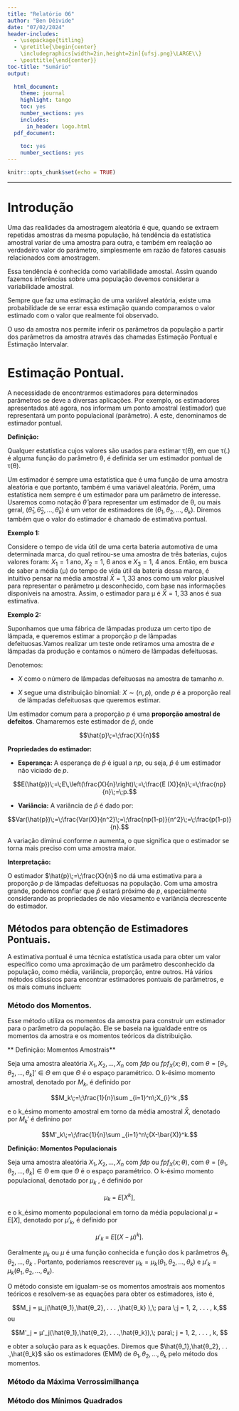 ```yaml
---
title: "Relatório 06"
author: "Ben Dêivide"
date: "07/02/2024"
header-includes:
  - \usepackage{titling}
  - \pretitle{\begin{center}
    \includegraphics[width=2in,height=2in]{ufsj.png}\LARGE\\}
  - \posttitle{\end{center}}
toc-title: "Sumário"
output:
  
  html_document:
    theme: journal
    highlight: tango
    toc: yes
    number_sections: yes
    includes:
      in_header: logo.html
  pdf_document:
    
    toc: yes
    number_sections: yes
---
```


```r
knitr::opts_chunk$set(echo = TRUE)
```
--- 

# Introdução
Uma das realidades da amostragem aleatória é que, quando se extraem repetidas amostras da mesma população, há tendência da estatística amostral variar de uma amostra para outra, e também em realação ao verdadeiro valor do parâmetro, simplesmente em razão de fatores casuais relacionados com amostragem.

Essa tendência é conhecida como variabilidade amostal. Assim quando fazemos inferências sobre uma população devemos considerar a variabilidade amostral.

Sempre que faz uma estimação de uma variável aleatória, existe uma probabilidade de se errar essa estimação quando comparamos o valor estimado com o valor que realmente foi observado.

O uso da amostra nos permite inferir os parâmetros da população a partir dos parâmetros da amostra através das chamadas Estimação Pontual e Estimação Intervalar.

# Estimação Pontual.
A necessidade de encontrarmos estimadores para determinados parâmetros se deve a diversas aplicações. Por exemplo, os estimadores apresentados até agora, nos informam um ponto amostral (estimador) que representará um ponto populacional (parâmetro). A este, denominamos de estimador
pontual.

**Definição:**

Qualquer estatística cujos valores são usados para estimar τ(θ), em que τ(.) é alguma função
do parâmetro θ, é definida ser um estimador pontual de τ(θ).

Um estimador é sempre uma estatística que é uma função de uma amostra aleatória e que portanto, também é uma variável aleatória. Porém, uma estatística nem sempre é um estimador para
um parâmetro de interesse. Usaremos como notação $\hat{θ}$ para representar um estimador de θ, ou mais
geral, $(\hat{θ}_1,\hat{θ}_2, . . . ,\hat{θ}_k)$ é um vetor de estimadores de $(θ_1, θ_2, . . . , θ_k)$. Diremos também que o valor do estimador é chamado de estimativa pontual.



**Exemplo 1:**

Considere o tempo de vida útil de uma certa bateria automotiva de uma determinada marca, do
qual retirou-se uma amostra de três baterias, cujos valores foram: $X_1 = 1$ ano, $X_2 = 1$, 6 anos e
$X_3 = 1$, 4 anos. Então, em busca de saber a média (µ) do tempo de vida útil da bateria dessa marca,
é intuitivo pensar na média amostral $\bar{X} = 1, 33$ anos como um valor plausível para representar o
parâmetro µ desconhecido, com base nas informações disponíveis na amostra. Assim, o estimador
para µ é $\bar{X} = 1, 33$ anos é sua estimativa.

**Exemplo 2:**

Suponhamos que uma fábrica de lâmpadas produza um certo tipo de lâmpada, e queremos estimar a proporção $p$ de lâmpadas defeituosas.Vamos realizar um teste onde retiramos uma amostra de $e$ lâmpadas da produção e contamos o número de lâmpadas defeituosas.

Denotemos:

* $X$ como o número de lâmpadas defeituosas na amostra de tamanho $n$.

* $X$ segue uma distribuição binomial: $X\sim (n,p)$, onde $p$ é a proporção real de lâmpadas defeituosas que queremos estimar.

Um estimador comum para a proporção $p$ é uma **proporção amostral de defeitos**. Chamaremos este estimador de $\hat{p}$, onde

$$\hat{p}\;=\;\frac{X}{n}$$

**Propriedades do estimador:**

* **Esperança:** A esperança de $\hat{p}$ é igual a $np$, ou seja, $\hat{p}$ é um estimador não viciado de $p$.

$$E(\hat{p})\;=\;E\,\left(\frac{X}{n}\right)\;=\;\frac{E (X)}{n}\;=\;\frac{np}{n}\;=\;p.$$


* **Variância:** A variância de $\hat{p}$ é dado por:

$$Var(\hat{p})\;=\;\frac{Var(X)}{n^2}\;=\;\frac{np(1-p)}{n^2}\;=\;\frac{p(1-p)}{n}.$$

A variação diminui conforme $n$ aumenta, o que significa que o estimador se torna mais preciso com uma amostra maior.

**Interpretação:**

O estimador $\hat{p}\;=\;\frac{X}{n}$ no dá uma estimativa para a proporção $p$ de lâmpadas defeituosas na população. Com uma amostra grande, podemos confiar que $\hat{p}$ estará próximo de $p$, especialmente considerando as propriedades de não viesamento e variância decrescente do estimador.


## Métodos para obtenção de Estimadores Pontuais.

A estimativa pontual é uma técnica estatística usada para obter um valor específico como uma aproximação de um parâmetro desconhecido da população, como média, variância, proporção, entre outros. Há vários métodos clássicos para encontrar estimadores pontuais de parâmetros, e os mais comuns incluem:

### Método dos Momentos.

Esse método utiliza os momentos da amostra para construir um estimador para o parâmetro da população. Ele se baseia na igualdade entre os momentos da amostra e os momentos teóricos da distribuição.

** Definição: Momentos Amostrais**

Seja uma amostra aleatória $X_1, X_2, . . . , X_n$ com $fdp$ ou $fp f_X(x; θ)$, com $θ = [θ_1, θ_2, . . . , θ_k]'∈ Θ$ em que $Θ$ é o espaço paramétrico. O k-ésimo momento amostral, denotado por $M_k$, é definido por

$$M_k\;=\;\frac{1}{n}\sum _{i=1}^n\;X_{i}^k ,$$

e o k_ésimo momento amostral em torno da média amostral $\bar{X}$, denotado por $M_{k}'$ é definino por

$$M'_k\;=\;\frac{1}{n}\sum _{i=1}^n\;(X-\bar{X)}^k.$$

**Definição: Momentos Populacionais**

Seja uma amostra aleatória $X_1, X_2, . . . , X_n$ com $fdp$ ou $fp f_X (x; θ)$, com $θ = [θ_1, θ_2, . . . , θ_k] ∈ Θ$ em que $Θ$ é o espaço paramétrico. O k-ésimo momento populacional, denotado por $µ_k$ , é
definido por

$$\mu_k\;=\;E[X^k],$$

e o k_ésimo momento populacional em torno da média populacional $\mu\;=\;E[X]$, denotado por $\mu'_k,$ é definido por

$$\mu'_k\;=\;E[(X-\mu)^k].$$

Geralmente $µ_k$ ou $µ$ é uma função conhecida e função dos k parâmetros $θ_1, θ_2, . . . , θ_k$
. Portanto,
poderíamos reescrever $µ_k = µ_k(θ_1, θ_2, . . . , θ_k)$ e $µ'_k = µ_k(θ_1, θ_2, . . . , θ_k).$


O método consiste em igualam-se os momentos amostrais aos momentos teóricos e resolvem-se as equações para obter os estimadores, isto é,

$$M_j = µ_j(\hat{θ_1},\hat{θ_2}, . . . ,\hat{θ_k}
),\; para \;j = 1, 2, . . . , k,$$ ou


$$M'_j = µ'_j(\hat{θ_1},\hat{θ_2}, . . .,\hat{θ_k}),\; para\; j = 1, 2, . . . , k, $$

e obter a solução para as k equações. Diremos que $\hat{θ_1},\hat{θ_2}, . . .,\hat{θ_k}$ são os estimadores (EMM) de $θ_1, θ_2, . . . , θ_k$ pelo método dos momentos.




### Método da Máxima Verrossimilhança
### Método dos Mínimos Quadrados




